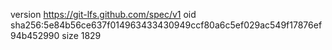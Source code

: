 version https://git-lfs.github.com/spec/v1
oid sha256:5e84b56ce637f014963433430949ccf80a6c5ef029ac549f17876ef94b452990
size 1829
